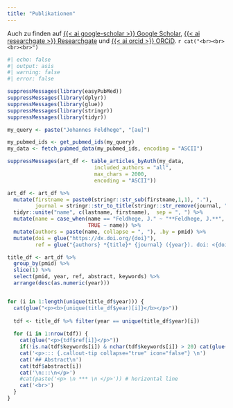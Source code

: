 ```yaml
---
title: "Publikationen"
---
```


Auch zu finden auf [{{< ai google-scholar >}} Google Scholar](https://scholar.google.com/citations?user=KSmfyO8AAAAJ&hl=de), [{{< ai researchgate >}} Researchgate](https://scholar.google.com/citations?user=KSmfyO8AAAAJ&hl=de) und [{{< ai orcid >}} ORCiD](https://orcid.org/0000-0002-4665-5235).
`r cat("<br><br><br><br>")`


```r
#| echo: false
#| output: asis
#| warning: false
#| error: false

suppressMessages(library(easyPubMed))
suppressMessages(library(dplyr))
suppressMessages(library(glue))
suppressMessages(library(stringr))
suppressMessages(library(tidyr))

my_query <- paste("Johannes Feldhege", "[au]")

my_pubmed_ids <- get_pubmed_ids(my_query)
my_data <- fetch_pubmed_data(my_pubmed_ids, encoding = "ASCII")

suppressMessages(art_df <- table_articles_byAuth(my_data,
                            included_authors = "all",
                            max_chars = 2000,
                            encoding = "ASCII"))

art_df <- art_df %>% 
  mutate(firstname = paste0(stringr::str_sub(firstname,1,1), "."),
         journal = stringr::str_to_title(stringr::str_remove(journal, "\\([A-z ,]+\\)"))) %>% 
  tidyr::unite("name", c(lastname, firstname),  sep = ", ") %>% 
  mutate(name = case_when(name == "Feldhege, J." ~ "**Feldhege, J.**",
                          TRUE ~ name)) %>% 
  mutate(authors = paste(name, collapse = ", "), .by = pmid) %>% 
  mutate(doi = glue("https://dx.doi.org/{doi}"),
         ref = glue("{authors} *{title}* {journal} ({year}). doi: <{doi}>"))

title_df <- art_df %>% 
  group_by(pmid) %>% 
  slice(1) %>% 
  select(pmid, year, ref, abstract, keywords) %>% 
  arrange(desc(as.numeric(year)))


for (i in 1:length(unique(title_df$year))) {
  cat(glue("<p><b>{unique(title_df$year)[i]}</b></p>"))
  
  tdf <- title_df %>% filter(year == unique(title_df$year)[i])
  
  for (i in 1:nrow(tdf)) {
    cat(glue("<p>{tdf$ref[i]}</p>"))
    if(!is.na(tdf$keywords[i]) & nchar(tdf$keywords[i]) > 20) cat(glue("<p>Keywords: *{tdf$keywords[i]}*</p>"))
    cat('<p>::: {.callout-tip collapse="true" icon="false"} \n')
    cat('## Abstract\n')
    cat(tdf$abstract[i])
    cat('\n:::\n</p>')
    #cat(paste('<p> \n *** \n </p>')) # horizontal line
    cat('<br>') 
  }
}

```
